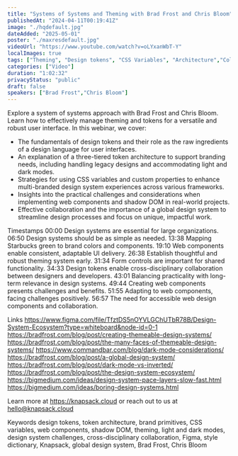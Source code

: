 ```yaml
---
title: "Systems of Systems and Theming with Brad Frost and Chris Bloom"
publishedAt: "2024-04-11T00:19:41Z"
image: "./hqdefault.jpg"
dateAdded: "2025-05-01"
poster: "./maxresdefault.jpg"
videoUrl: "https://www.youtube.com/watch?v=oLYxanWbT-Y"
localImages: true
tags: ["Theming", "Design tokens", "CSS Variables", "Architecture","Collaboration","Web components"]
categories: ["Video"]
duration: "1:02:32"
privacyStatus: "public"
draft: false
speakers: ["Brad Frost","Chris Bloom"]
---
```

Explore a system of systems approach with Brad Frost and Chris Bloom. Learn how to effectively manage theming and tokens for a versatile and robust user interface. In this webinar, we cover:
- The fundamentals of design tokens and their role as the raw ingredients of a design language for user interfaces.
- An explanation of a three-tiered token architecture to support branding needs, including handling legacy designs and accommodating light and dark modes.
- Strategies for using CSS variables and custom properties to enhance multi-branded design system experiences across various frameworks.
- Insights into the practical challenges and considerations when implementing web components and shadow DOM in real-world projects.
- Effective collaboration and the importance of a global design system to streamline design processes and focus on unique, impactful work.

Timestamps
00:00 Design systems are essential for large organizations.
06:50 Design systems should be as simple as needed.
13:38 Mapping Starbucks green to brand colors and components.
19:10 Web components enable consistent, adaptable UI delivery.
26:38 Establish thoughtful and robust theming system early.
31:34 Form controls are important for shared functionality.
34:33 Design tokens enable cross-disciplinary collaboration between designers and developers.
43:01 Balancing practicality with long-term relevance in design systems.
49:44 Creating web components presents challenges and benefits.
51:55 Adapting to web components, facing challenges positively.
56:57 The need for accessible web design components and collaboration.

Links
https://www.figma.com/file/TfztDS5nOYVLGChUTbR78B/Design-System-Ecosystem?type=whiteboard&node-id=0-1
https://bradfrost.com/blog/post/creating-themeable-design-systems/
https://bradfrost.com/blog/post/the-many-faces-of-themeable-design-systems/
https://www.commandbar.com/blog/dark-mode-considerations/
https://bradfrost.com/blog/post/a-global-design-system/
https://bradfrost.com/blog/post/dark-mode-vs-inverted/
https://bradfrost.com/blog/post/the-design-system-ecosystem/
https://bigmedium.com/ideas/design-system-pace-layers-slow-fast.html
https://bigmedium.com/ideas/boring-design-systems.html

Learn more at https://knapsack.cloud or reach out to us at hello@knapsack.cloud

Keywords
design tokens, token architecture, brand primitives, CSS variables, web components, shadow DOM, theming, light and dark modes, design system challenges, cross-disciplinary collaboration, Figma, style dictionary, Knapsack, global design system, Brad Frost, Chris Bloom
